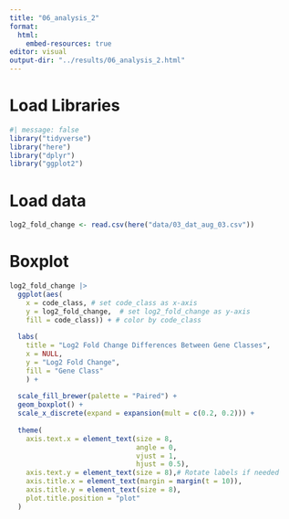 ```yaml
---
title: "06_analysis_2"
format:
  html:
    embed-resources: true
editor: visual
output-dir: "../results/06_analysis_2.html"
---
```


# Load Libraries

```r
#| message: false
library("tidyverse")
library("here")
library("dplyr")
library("ggplot2")
```

# Load data

```r
log2_fold_change <- read.csv(here("data/03_dat_aug_03.csv"))
```

# Boxplot

```r

log2_fold_change |>
  ggplot(aes(
    x = code_class, # set code_class as x-axis
    y = log2_fold_change,  # set log2_fold_change as y-axis
    fill = code_class)) + # color by code_class
  
  labs(
    title = "Log2 Fold Change Differences Between Gene Classes",
    x = NULL,
    y = "Log2 Fold Change",
    fill = "Gene Class"
    ) +
  
  scale_fill_brewer(palette = "Paired") +
  geom_boxplot() +
  scale_x_discrete(expand = expansion(mult = c(0.2, 0.2))) +
  
  theme(
    axis.text.x = element_text(size = 8,
                               angle = 0,
                               vjust = 1,
                               hjust = 0.5),
    axis.text.y = element_text(size = 8),# Rotate labels if needed
    axis.title.x = element_text(margin = margin(t = 10)),
    axis.title.y = element_text(size = 8),
    plot.title.position = "plot"
  )
```
